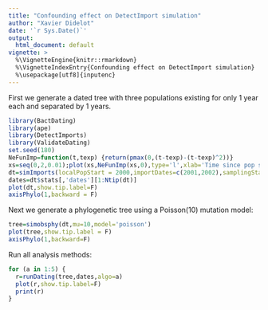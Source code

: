 ```yaml
---
title: "Confounding effect on DetectImport simulation"
author: "Xavier Didelot"
date: '`r Sys.Date()`'
output:
  html_document: default
vignette: >
  %\VignetteEngine{knitr::rmarkdown}
  %\VignetteIndexEntry{Confounding effect on DetectImport simulation}
  %\usepackage[utf8]{inputenc}
---
```


First we generate a dated tree with three populations existing for only 1 year each and separated by 1 years.

```r
library(BactDating)
library(ape)
library(DetectImports)
library(ValidateDating)
set.seed(180)
NeFunImp=function(t,texp) {return(pmax(0,(t-texp)-(t-texp)^2))}
xs=seq(0,2,0.01);plot(xs,NeFunImp(xs,0),type='l',xlab='Time since pop start',ylab='Pop size')
dt=simImports(localPopStart = 2000,importDates=c(2001,2002),samplingStartDate = 2000,samplingEndDate = 2100,samplingNumber = 100,globalNeg = 10,NeFunImp = NeFunImp)
dates=dt$stats[,'dates'][1:Ntip(dt)]
plot(dt,show.tip.label=F)
axisPhylo(1,backward = F)
```

Next we generate a phylogenetic tree using a Poisson(10) mutation model:
```r
tree=simobsphy(dt,mu=10,model='poisson')
plot(tree,show.tip.label = F)
axisPhylo(1,backward=F)
```

Run all analysis methods:
```r
for (a in 1:5) {
  r=runDating(tree,dates,algo=a)
  plot(r,show.tip.label=F)
  print(r)
}
```
